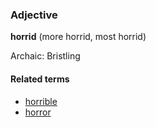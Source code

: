 ===Adjective===
'''horrid''' (more horrid, most horrid)

Archaic: Bristling

====Related terms====
*[[horrible]]
*[[horror]]